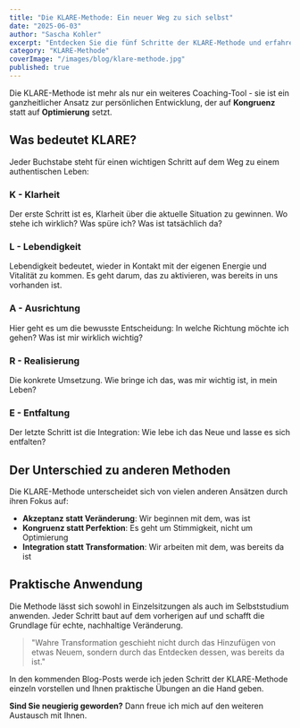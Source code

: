 ```yaml
---
title: "Die KLARE-Methode: Ein neuer Weg zu sich selbst"
date: "2025-06-03"
author: "Sascha Kohler"
excerpt: "Entdecken Sie die fünf Schritte der KLARE-Methode und erfahren Sie, wie sie Ihnen zu mehr Kongruenz und Authentizität verhelfen kann."
category: "KLARE-Methode"
coverImage: "/images/blog/klare-methode.jpg"
published: true
---
```


Die KLARE-Methode ist mehr als nur ein weiteres Coaching-Tool - sie ist ein ganzheitlicher Ansatz zur persönlichen Entwicklung, der auf **Kongruenz** statt auf **Optimierung** setzt.

## Was bedeutet KLARE?

Jeder Buchstabe steht für einen wichtigen Schritt auf dem Weg zu einem authentischen Leben:

### **K** - Klarheit

Der erste Schritt ist es, Klarheit über die aktuelle Situation zu gewinnen. Wo stehe ich wirklich? Was spüre ich? Was ist tatsächlich da?

### **L** - Lebendigkeit

Lebendigkeit bedeutet, wieder in Kontakt mit der eigenen Energie und Vitalität zu kommen. Es geht darum, das zu aktivieren, was bereits in uns vorhanden ist.

### **A** - Ausrichtung

Hier geht es um die bewusste Entscheidung: In welche Richtung möchte ich gehen? Was ist mir wirklich wichtig?

### **R** - Realisierung

Die konkrete Umsetzung. Wie bringe ich das, was mir wichtig ist, in mein Leben?

### **E** - Entfaltung

Der letzte Schritt ist die Integration: Wie lebe ich das Neue und lasse es sich entfalten?

## Der Unterschied zu anderen Methoden

Die KLARE-Methode unterscheidet sich von vielen anderen Ansätzen durch ihren Fokus auf:

- **Akzeptanz statt Veränderung**: Wir beginnen mit dem, was ist
- **Kongruenz statt Perfektion**: Es geht um Stimmigkeit, nicht um Optimierung
- **Integration statt Transformation**: Wir arbeiten mit dem, was bereits da ist

## Praktische Anwendung

Die Methode lässt sich sowohl in Einzelsitzungen als auch im Selbststudium anwenden. Jeder Schritt baut auf dem vorherigen auf und schafft die Grundlage für echte, nachhaltige Veränderung.

> "Wahre Transformation geschieht nicht durch das Hinzufügen von etwas Neuem, sondern durch das Entdecken dessen, was bereits da ist."

In den kommenden Blog-Posts werde ich jeden Schritt der KLARE-Methode einzeln vorstellen und Ihnen praktische Übungen an die Hand geben.

**Sind Sie neugierig geworden?** Dann freue ich mich auf den weiteren Austausch mit Ihnen.

